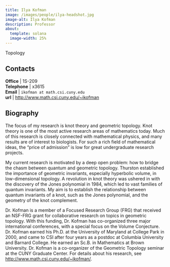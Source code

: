 ```yaml
---
title: Ilya Kofman
image: /images/people/ilya-headshot.jpg
image-alt: Ilya Kofman
description: Professor
about:
  template: solana
  image-width: 25%
---
```



Topology


## Contacts

**Office**    | 1S-209     <br/>
<i class="bi bi-telephone"></i> **Telephone** | x3615<br/>
<i class="bi bi-mailbox"></i> **Email**     | `ikofman at math.csi.cuny.edu`    <br/>
<i class="bi bi-x-diamond"></i>**url**  | [http://www.math.csi.cuny.edu/~ikofman](http://www.math.csi.cuny.edu/~ikofman)  <br/>

## Biography

The focus of my research is knot theory and geometric topology.  Knot
theory is one of the most active research areas of mathematics
today. Much of this research is closely connected with mathematical
physics, and many results are of interest to biologists.  For such a
rich field of mathematical ideas, the "price of admission" is low for
great undergraduate research projects.


My current research is motivated by a deep open problem: how to bridge
the chasm between quantum and geometric topology.  Thurston
established the importance of geometric invariants, especially
hyperbolic volume, in low-dimensional topology.  A revolution in
knot theory was ushered in with the discovery of the Jones
polynomial in 1984, which led to vast families of quantum
invariants.  My aim is to establish the relationship between quantum
invariants of a knot, such as the Jones polynomial, and the geometry
of the knot complement.



Dr. Kofman is a member of a Focused Research Group (FRG) that received
an NSF-FRG grant for collaborative research on topics in geometric
topology. With this funding, Dr. Kofman has co-organized three major
international conferences, with a special focus on the Volume
Conjecture. Dr. Kofman earned his Ph.D. at the University of Maryland
at College Park in 2000, and came to CSI after four years as a postdoc
at Columbia University and Barnard College.  He earned an Sc.B. in
Mathematics at Brown University.  Dr. Kofman is a co-organizer of the
Geometric Topology seminar at the CUNY Graduate Center.  For details
about his research, see
[http://www.math.csi.cuny.edu/~ikofman/](http://www.math.csi.cuny.edu/~ikofman/).


